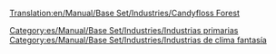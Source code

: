 [[Translation:en/Manual/Base Set/Industries/Candyfloss Forest]]

{{es/Manual/Base Set/Industries/Industrias| nombre=Bosque de algodón dulce
| imagen=en/Manual/Base Set/CandyflossForest.png
| climas=[[es/Manual/Clima|Fantasía]]
| acepta=Nada
| produce=[[es/Manual/Base Set/Cargos/Algodón dulce|Algodón dulce]]
| notas=No existe en otros [[es/Manual/Clima|climas]]
}}

[[Category:es/Manual/Base Set/Industries/Industrias primarias]]
[[Category:es/Manual/Base Set/Industries/Industrias de clima fantasía]]
